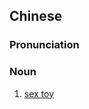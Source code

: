 ==Chinese==
{{zh-forms|type=12}}

===Pronunciation===
{{zh-pron
|m=xìngwánjù
|c=sing3 wun6 geoi6
|cat=n
}}

===Noun===
{{zh-noun}}

# [[sex toy]]

{{zh-cat|Sex}}